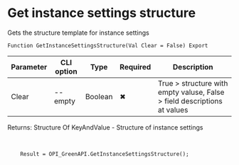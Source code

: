﻿---
sidebar_position: 13
---


# Get instance settings structure
 Gets the structure template for instance settings



`Function GetInstanceSettingsStructure(Val Clear = False) Export`

  | Parameter | CLI option | Type | Required | Description |
  |-|-|-|-|-|
  | Clear | --empty | Boolean | &#x2716; | True > structure with empty valuse, False > field descriptions at values |

  
  Returns:  Structure Of KeyAndValue - Structure of instance settings

<br/>




```bsl title="1C:Enterprise/OneScript code example"
    Result = OPI_GreenAPI.GetInstanceSettingsStructure();
```
 




